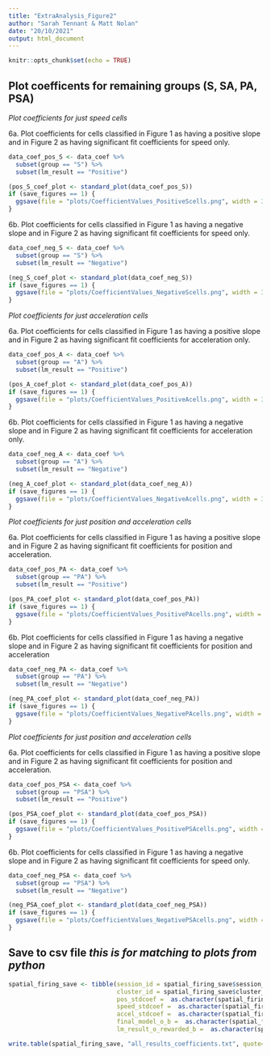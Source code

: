 ```yaml
---
title: "ExtraAnalysis_Figure2"
author: "Sarah Tennant & Matt Nolan"
date: "20/10/2021"
output: html_document
---
```


```r
knitr::opts_chunk$set(echo = TRUE)
```


## Plot coefficents for remaining groups (S, SA, PA, PSA)


_Plot coefficients for just speed cells_

6a. Plot coefficients for cells classified in Figure 1 as having a positive slope and in Figure 2 as having significant fit coefficients for speed only.

```r
data_coef_pos_S <- data_coef %>%
  subset(group == "S") %>%
  subset(lm_result == "Positive")

(pos_S_coef_plot <- standard_plot(data_coef_pos_S))
if (save_figures == 1) {
  ggsave(file = "plots/CoefficientValues_PositiveScells.png", width = 3, height = 2.5)
}
```

6b. Plot coefficients for cells classified in Figure 1 as having a negative slope and in Figure 2 as having significant fit coefficients for speed only.

```r
data_coef_neg_S <- data_coef %>%
  subset(group == "S") %>%
  subset(lm_result == "Negative")

(neg_S_coef_plot <- standard_plot(data_coef_neg_S))
if (save_figures == 1) {
  ggsave(file = "plots/CoefficientValues_NegativeScells.png", width = 3, height = 2.5)
}
```


_Plot coefficients for just acceleration cells_

6a. Plot coefficients for cells classified in Figure 1 as having a positive slope and in Figure 2 as having significant fit coefficients for acceleration only.

```r
data_coef_pos_A <- data_coef %>%
  subset(group == "A") %>%
  subset(lm_result == "Positive")

(pos_A_coef_plot <- standard_plot(data_coef_pos_A))
if (save_figures == 1) {
  ggsave(file = "plots/CoefficientValues_PositiveAcells.png", width = 3, height = 2.5)
}
```

6b. Plot coefficients for cells classified in Figure 1 as having a negative slope and in Figure 2 as having significant fit coefficients for acceleration only.

```r
data_coef_neg_A <- data_coef %>%
  subset(group == "A") %>%
  subset(lm_result == "Negative")

(neg_A_coef_plot <- standard_plot(data_coef_neg_A))
if (save_figures == 1) {
  ggsave(file = "plots/CoefficientValues_NegativeAcells.png", width = 3, height = 2.5)
}
```


_Plot coefficients for just position and acceleration cells_

6a. Plot coefficients for cells classified in Figure 1 as having a positive slope and in Figure 2 as having significant fit coefficients for position and acceleration. 

```r
data_coef_pos_PA <- data_coef %>%
  subset(group == "PA") %>%
  subset(lm_result == "Positive")

(pos_PA_coef_plot <- standard_plot(data_coef_pos_PA))
if (save_figures == 1) {
  ggsave(file = "plots/CoefficientValues_PositivePAcells.png", width = 3, height = 2.5)
}
```

6b. Plot coefficients for cells classified in Figure 1 as having a negative slope and in Figure 2 as having significant fit coefficients for position and acceleration

```r
data_coef_neg_PA <- data_coef %>%
  subset(group == "PA") %>%
  subset(lm_result == "Negative")

(neg_PA_coef_plot <- standard_plot(data_coef_neg_PA))
if (save_figures == 1) {
  ggsave(file = "plots/CoefficientValues_NegativePAcells.png", width = 3, height = 2.5)
}
```


_Plot coefficients for just position and acceleration cells_

6a. Plot coefficients for cells classified in Figure 1 as having a positive slope and in Figure 2 as having significant fit coefficients for position and acceleration. 

```r
data_coef_pos_PSA <- data_coef %>%
  subset(group == "PSA") %>%
  subset(lm_result == "Positive")

(pos_PSA_coef_plot <- standard_plot(data_coef_pos_PSA))
if (save_figures == 1) {
  ggsave(file = "plots/CoefficientValues_PositivePSAcells.png", width = 3, height = 2.5)
}
```

6b. Plot coefficients for cells classified in Figure 1 as having a negative slope and in Figure 2 as having significant fit coefficients for speed only.

```r
data_coef_neg_PSA <- data_coef %>%
  subset(group == "PSA") %>%
  subset(lm_result == "Negative")

(neg_PSA_coef_plot <- standard_plot(data_coef_neg_PSA))
if (save_figures == 1) {
  ggsave(file = "plots/CoefficientValues_NegativePSAcells.png", width = 3, height = 2.5)
}
```




## Save to csv file _this is for matching to plots from python_
```r
spatial_firing_save <- tibble(session_id = spatial_firing_save$session_id,
                              cluster_id = spatial_firing_save$cluster_id,
                              pos_stdcoef =  as.character(spatial_firing_save$o_b_mod_coefs_pos),
                              speed_stdcoef =  as.character(spatial_firing_save$o_b_mod_coefs_speed),
                              accel_stdcoef =  as.character(spatial_firing_save$o_b_mod_coefs_accel),
                              final_model_o_b =  as.character(spatial_firing_save$final_model_o_b),
                              lm_result_o_rewarded_b =  as.character(spatial_firing_save$lm_group_b))

write.table(spatial_firing_save, "all_results_coefficients.txt", quote=FALSE, sep="\t")
```



